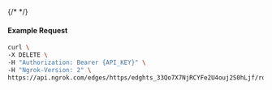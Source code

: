 {/* <!-- Code generated for API Clients. DO NOT EDIT. --> */}

#### Example Request
```bash
curl \
-X DELETE \
-H "Authorization: Bearer {API_KEY}" \
-H "Ngrok-Version: 2" \
https://api.ngrok.com/edges/https/edghts_33Qo7X7NjRCYFe2U4ouj2S0hLjf/routes/edghtsrt_33Qo7XzblAAqfO611gOxwP6iE8n
```